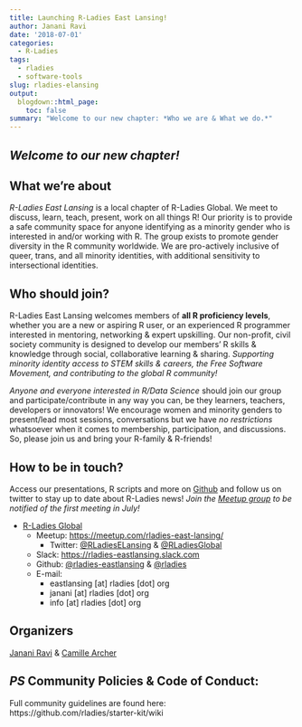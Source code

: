 ```yaml
---
title: Launching R-Ladies East Lansing!
author: Janani Ravi
date: '2018-07-01'
categories:
  - R-Ladies
tags:
  - rladies
  - software-tools
slug: rladies-elansing
output:
  blogdown::html_page:
    toc: false
summary: "Welcome to our new chapter: *Who we are & What we do.*"
---
```



## *Welcome to our new chapter!*

## What we're about
*R-Ladies East Lansing* is a local chapter of R-Ladies Global. We meet to discuss, learn, teach, present, work on all things R! Our priority is to provide a safe community space for anyone identifying as a minority gender who is interested in and/or working with R. The group exists to promote gender diversity in the R community worldwide. We are pro-actively inclusive of queer, trans, and all minority identities, with additional sensitivity to intersectional identities.

## Who should join?
R-Ladies East Lansing welcomes members of **all R proficiency levels**, whether you are a new or aspiring R user, or an experienced R programmer interested in mentoring, networking & expert upskilling. Our non-profit, civil society community is designed to develop our members' R skills & knowledge through social, collaborative learning & sharing. *Supporting minority identity access to STEM skills & careers, the Free Software Movement, and contributing to the global R community!*

*Anyone and everyone interested in R/Data Science* should join our group and participate/contribute in any way you can, be they learners, teachers, developers or innovators! We encourage women and minority genders to present/lead most sessions, conversations but we have *no restrictions* whatsoever when it comes to membership, participation, and discussions. So, please join us and bring your R-family & R-friends!

## How to be in touch?
Access our presentations, R scripts and more on [Github](//github.com/rladies-eastlansing) and follow us on twitter to stay up to date about R-Ladies news! *Join the [Meetup group](https://meetup.com/rladies-east-lansing/) to be notified of the first meeting in July!*

* [R-Ladies Global](https://www.rladies.org)
	* Meetup: <https://meetup.com/rladies-east-lansing/>
		* Twitter: [\@RLadiesELansing](http://twitter.com/RLadiesELansing) & [\@RLadiesGlobal](http://twitter.com/RLadiesGlobal)
	* Slack: <https://rladies-eastlansing.slack.com>
	* Github: [\@rladies-eastlansing](https://github.com/rladies-eastlansing) & [\@rladies](https://github.com/rladies)
	* E-mail:
		* eastlansing [at] rladies [dot] org
		* janani [at] rladies [dot] org
		* info [at] rladies [dot] org

## Organizers
[Janani Ravi](janani@msu.edu) & [Camille Archer](archerc5@msu.edu)

## *PS* Community Policies & Code of Conduct:
Full community guidelines are found here: https://github.com/rladies/starter-kit/wiki
